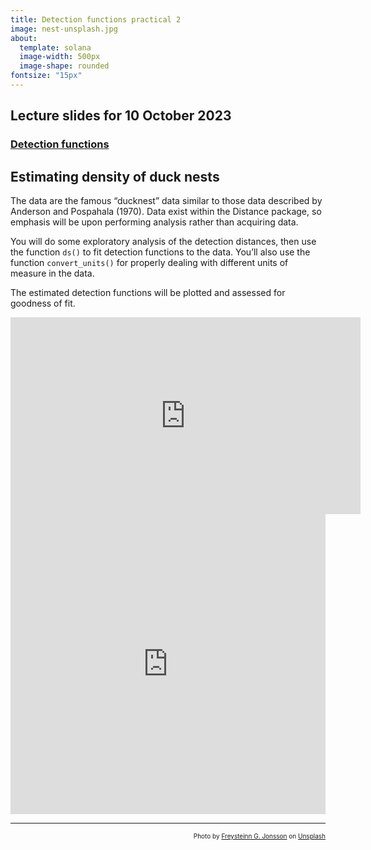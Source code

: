 ```yaml
---
title: Detection functions practical 2
image: nest-unsplash.jpg
about: 
  template: solana
  image-width: 500px
  image-shape: rounded
fontsize: "15px"
---
```


::: {.callout-tip}
## Lecture slides for 10 October 2023

### [Detection functions](../lectures/BlockB-22.pdf)
:::

## Estimating density of duck nests

The data are the famous "ducknest" data similar to those data described by Anderson and Pospahala (1970).  Data exist within the Distance package, so emphasis will be upon performing analysis rather than acquiring data.

You will do some exploratory analysis of the detection distances, then use the function `ds()` to fit detection functions to the data.  You'll also use the function `convert_units()` for properly dealing with different units of measure in the data.

The estimated detection functions will be plotted and assessed for goodness of fit.

<iframe width="560" height="315" src="https://www.youtube.com/embed/JBVfKf73O_U?si=XrItFfx_POC6ZxEw" title="Eric experiments with Loom and embed" frameborder="0" allow="accelerometer; autoplay; clipboard-write; encrypted-media; gyroscope; picture-in-picture; web-share" allowfullscreen></iframe>

<div style="position: relative; padding-bottom: 95.23809523809523%; height: 0;"><iframe src="https://www.loom.com/embed/4394ad0dcdea40a39de3d5141676ae45?sid=90029fea-3169-4b34-9324-03e8e1be8ecc" frameborder="0" webkitallowfullscreen mozallowfullscreen allowfullscreen style="position: absolute; top: 0; left: 0; width: 100%; height: 100%;"></iframe></div>

---
<p style="font-size: x-small; text-align:right">Photo by <a href="https://unsplash.com/@freys?utm_source=unsplash&utm_medium=referral&utm_content=creditCopyText">Freysteinn G. Jonsson</a> on <a href="https://unsplash.com/s/photos/duck-nests?utm_source=unsplash&utm_medium=referral&utm_content=creditCopyText">Unsplash</a></p>
  